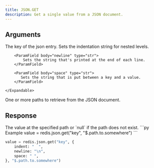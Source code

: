 ```yaml
---
title: JSON.GET
description: Get a single value from a JSON document.
---
```


## Arguments

<ParamField body="key" type="str" required>
  The key of the json entry.
</ParamField>

<ParamField body="options">
    <Expandable>
        <ParamField body="indent" type="str">
            Sets the indentation string for nested levels.
        </ParamField>

        <ParamField body="newline" type="str">
            Sets the string that's printed at the end of each line.
        </ParamField>

        <ParamField body="space" type="str">
           Sets the string that is put between a key and a value.
        </ParamField>

    </Expandable>

</ParamField>

<ParamField body="paths" type="*List[str]" default="$">
  One or more paths to retrieve from the JSON document.
</ParamField>

## Response

<ResponseField type="TValue | null" required>
  The value at the specified path or `null` if the path does not exist.
</ResponseField>

<RequestExample>
```py Example
value = redis.json.get("key", "$.path.to.somewhere")
```

```py With Options
value = redis.json.get("key", {
    indent: "  ",
    newline: "\n",
    space: " ",
}, "$.path.to.somewhere")
```

</RequestExample>
